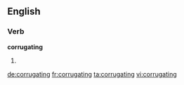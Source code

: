 ==English==

===Verb===
'''corrugating'''

# {{present participle of|corrugate}}

[[de:corrugating]]
[[fr:corrugating]]
[[ta:corrugating]]
[[vi:corrugating]]